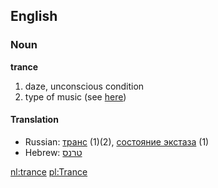 ==English==
===Noun===
'''trance'''
#daze, unconscious condition
#type of music (see [[w:Trance music|here]])
====Translation====
*Russian: [[транс]] (1)(2), [[состояние экстаза]] (1)
*Hebrew:  [[טרנס]]

[[nl:trance]]
[[pl:Trance]]